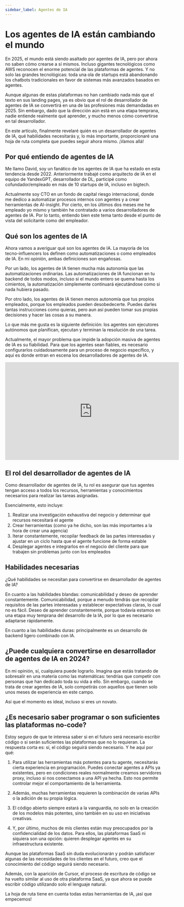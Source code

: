 ```yaml
---
sidebar_label: Agentes de IA
---
```


# Los agentes de IA están cambiando el mundo

En 2025, el mundo está siendo asaltado por agentes de IA, pero por ahora no saben cómo crearse a sí mismos. Incluso gigantes tecnológicos como AWS reconocen el enorme potencial de las plataformas de agentes. Y no solo las grandes tecnológicas: toda una ola de startups está abandonando los chatbots tradicionales en favor de sistemas más avanzados basados en agentes.

Aunque algunas de estas plataformas no han cambiado nada más que el texto en sus landing pages, ya es obvio que el rol de desarrollador de agentes de IA se convertirá en una de las profesiones más demandadas en 2025. Sin embargo, dado que la dirección aún está en una etapa temprana, nadie entiende realmente qué aprender, y mucho menos cómo convertirse en tal desarrollador.

En este artículo, finalmente revelaré quién es un desarrollador de agentes de IA, qué habilidades necesitarás y, lo más importante, proporcionaré una hoja de ruta completa que puedes seguir ahora mismo. ¡Vamos allá!

## Por qué entiendo de agentes de IA

Me llamo David, soy un fanático de los agentes de IA que ha estado en esta tendencia desde 2022. Anteriormente trabajé como arquitecto de IA en el equipo de YandexGPT, desarrollador de DL, participé como cofundador/empleado en más de 10 startups de IA, incluso en bigtech.

Actualmente soy CTO en un fondo de capital riesgo internacional, donde me dedico a automatizar procesos internos con agentes y a crear herramientas de AI-insight. Por cierto, en los últimos dos meses me he empleado yo mismo y también he contratado a varios desarrolladores de agentes de IA. Por lo tanto, entiendo bien este tema tanto desde el punto de vista del solicitante como del empleador.

## Qué son los agentes de IA

Ahora vamos a averiguar qué son los agentes de IA. La mayoría de los tecno-influencers los definen como automatizaciones o como empleados de IA. En mi opinión, ambas definiciones son engañosas.

Por un lado, los agentes de IA tienen mucha más autonomía que las automatizaciones ordinarias. Las automatizaciones de IA funcionan en tu backend de todos modos, incluso si el mundo entero se quema hasta los cimientos, la automatización simplemente continuará ejecutándose como si nada hubiera pasado.

Por otro lado, los agentes de IA tienen menos autonomía que tus propios empleados, porque los empleados pueden desobedecerte. Puedes darles tantas instrucciones como quieras, pero aun así pueden tomar sus propias decisiones y hacer las cosas a su manera.

Lo que más me gusta es la siguiente definición: los agentes son ejecutores autónomos que planifican, ejecutan y terminan la resolución de una tarea.

Actualmente, el mayor problema que impide la adopción masiva de agentes de IA es su fiabilidad. Para que los agentes sean fiables, es necesario configurarlos cuidadosamente para un proceso de negocio específico, y aquí es donde entran en escena los desarrolladores de agentes de IA.

<iframe width="560" height="315" src="https://www.youtube.com/embed/eHEHE2fpnWQ?si=yIykr4zF2xVGE3sB" title="YouTube video player" frameborder="0" allow="accelerometer; autoplay; clipboard-write; encrypted-media; gyroscope; picture-in-picture; web-share" referrerpolicy="strict-origin-when-cross-origin" allowfullscreen></iframe>

## El rol del desarrollador de agentes de IA

Como desarrollador de agentes de IA, tu rol es asegurar que tus agentes tengan acceso a todos los recursos, herramientas y conocimientos necesarios para realizar las tareas asignadas.

Esencialmente, esto incluye:

1. Realizar una investigación exhaustiva del negocio y determinar qué recursos necesitará el agente
2. Crear herramientas (como ya he dicho, son las más importantes a la hora de crear una agencia)
3. Iterar constantemente, recopilar feedback de las partes interesadas y ajustar en un ciclo hasta que el agente funcione de forma estable
4. Desplegar agentes e integrarlos en el negocio del cliente para que trabajen sin problemas junto con los empleados

## Habilidades necesarias

¿Qué habilidades se necesitan para convertirse en desarrollador de agentes de IA?

En cuanto a las habilidades blandas: comunicabilidad y deseo de aprender constantemente. Comunicabilidad, porque a menudo tendrás que recopilar requisitos de las partes interesadas y establecer expectativas claras, lo cual no es fácil. Deseo de aprender constantemente, porque todavía estamos en una etapa muy temprana del desarrollo de la IA, por lo que es necesario adaptarse rápidamente.

En cuanto a las habilidades duras: principalmente es un desarrollo de backend ligero combinado con IA.

## ¿Puede cualquiera convertirse en desarrollador de agentes de IA en 2024?

En mi opinión, sí, cualquiera puede lograrlo. Imagina que estás tratando de sobresalir en una materia como las matemáticas: tendrías que competir con personas que han dedicado toda su vida a ello. Sin embargo, cuando se trata de crear agentes de IA, solo competirás con aquellos que tienen solo unos meses de experiencia en este campo.

Así que el momento es ideal, incluso si eres un novato.

## ¿Es necesario saber programar o son suficientes las plataformas no-code?

Estoy seguro de que te interesa saber si en el futuro será necesario escribir código o si serán suficientes las plataformas que no lo requieran. La respuesta corta es: sí, el código seguirá siendo necesario. Y he aquí por qué:

1. Para utilizar las herramientas más potentes para tu agente, necesitarás cierta experiencia en programación. Puedes conectar agentes a APIs ya existentes, pero en condiciones reales normalmente creamos servidores proxy, incluso si nos conectamos a una API ya hecha. Esto nos permite controlar mejor el comportamiento de la herramienta.

2. Además, muchas herramientas requieren la combinación de varias APIs o la adición de su propia lógica.

3. El código abierto siempre estará a la vanguardia, no solo en la creación de los modelos más potentes, sino también en su uso en iniciativas creativas.

4. Y, por último, muchos de mis clientes están muy preocupados por la confidencialidad de los datos. Para ellos, las plataformas SaaS ni siquiera son una opción: quieren desplegar agentes en su infraestructura existente.

Aunque las plataformas SaaS sin duda evolucionarán y podrán satisfacer algunas de las necesidades de los clientes en el futuro, creo que el conocimiento del código seguirá siendo necesario.

Además, con la aparición de Cursor, el proceso de escritura de código se ha vuelto similar al uso de otra plataforma SaaS, ya que ahora se puede escribir código utilizando solo el lenguaje natural.

La hoja de ruta tiene en cuenta todas estas herramientas de IA, ¡así que empecemos!
